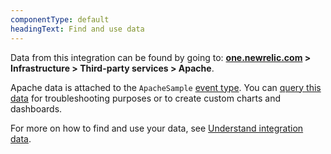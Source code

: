 ```yaml
---
componentType: default
headingText: Find and use data
---
```


Data from this integration can be found by going to: **[one.newrelic.com](https://one.newrelic.com/all-capabilities) > Infrastructure > Third-party services > Apache**.

Apache data is attached to the `ApacheSample` [event type](/docs/using-new-relic/data/understand-data/new-relic-data-types#events-new-relic). You can [query this data](/docs/using-new-relic/data/understand-data/query-new-relic-data) for troubleshooting purposes or to create custom charts and dashboards.

For more on how to find and use your data, see [Understand integration data](/docs/infrastructure/integrations/find-use-infrastructure-integration-data).
